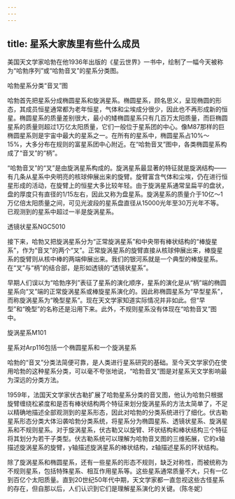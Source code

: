 ```yaml
---
---
---
```

title: 星系大家族里有些什么成员
---




美国天文学家哈勃在他1936年出版的《星云世界》一书中，绘制了一幅今天被称为“哈勃序列”或“哈勃音叉”的星系分类图。

哈勃星系分类“音叉”图



哈勃首先把星系分成椭圆星系和旋涡星系。椭圆星系，顾名思义，呈现椭圆的形态，其成员恒星通常都为老年恒星，气体和尘埃成分很少，因此也不再形成新的恒星。椭圆星系的质量差别很大，最小的矮椭圆星系只有几百万太阳质量，而巨椭圆星系的质量则超过1万亿太阳质量，它们一般位于星系团的中心。像M87那样的巨椭圆星系则是宇宙中最大的星系之一。在所有的星系中，椭圆星系占10%～15%，大多分布在规则的富星系团中心附近。在“哈勃音叉”图中，各类椭圆星系构成了“音叉”的“柄”。

“哈勃音叉”的“叉”是由旋涡星系构成的。旋涡星系最显著的特征就是旋涡结构——有几条从星系中央明亮的核球伸展出来的旋臂。旋臂富含气体和尘埃，仍在进行恒星形成的活动，在旋臂上的恒星大多比较年轻。由于旋涡星系通常呈扁平的盘状，盘的厚度只有直径的1/15左右，因此又称为盘星系。旋涡星系的质量介于10亿～1万亿倍太阳质量之间，可见光波段的星系盘直径从15000光年至30万光年不等。已观测到的星系中超过一半是旋涡星系。

透镜状星系NGC5010



接下来，哈勃又把旋涡星系分为“正常旋涡星系”和中央带有棒状结构的“棒旋星系”，作为“音叉”的两个“叉”。正常旋涡星系的旋臂直接从核球伸展出来，棒旋星系的旋臂则从核中棒的两端伸展出来。我们的银河系就是一个典型的棒旋星系。在“叉”与“柄”的结合部，是形如透镜的“透镜状星系”。

早期人们误以为“哈勃序列”表征了星系的演化顺序，星系的演化是从“柄”端的椭圆星系向“叉”端的正常旋涡星系或棒旋星系演化的。因此称椭圆星系为“早型星系”，而称旋涡星系为“晚型星系”。现在天文学家知道实际情况并非如此。但“早型”和“晚型”的名称还是沿用下来。此外，不规则星系没有体现在“哈勃音叉”图中。

旋涡星系M101



星系对Arp116包括一个椭圆星系和一个旋涡星系



哈勃的“音叉”分类法简便可靠，是人类进行星系研究的基础。至今天文学家仍在使用哈勃的这种星系分类，可以毫不夸张地说，“哈勃音叉”图是对星系天文学影响最为深远的分类方法。

1959年，法国天文学家伏古勒扩展了哈勃星系分类的音叉图，他认为哈勃只根据旋臂缠绕松紧度和是否有棒状结构两个特征来划分旋涡星系的方法太简单了，不足以精确地描述全部观测到的星系形态，因此对哈勃的分类系统进行了细化。伏古勒星系形态分类大体沿袭哈勃分类系统，将星系分为椭圆星系、透镜状星系、旋涡星系和不规则星系。对于旋涡星系，伏古勒又以旋臂、环状结构和棒状结构三个特征将其划分为若干子类型。伏古勒系统可以理解为哈勃音叉图的三维拓展，它的x轴描述旋涡星系的旋臂，y轴描述旋涡星系的棒状结构，z轴描述星系的环状结构。

除了旋涡星系和椭圆星系，还有一些星系的形态不规则，缺乏对称性，而被统称为不规则星系，包括特殊星系、相互作用星系等。这些星系通常质量不大，只有一亿到百亿个太阳质量。直到20世纪50年代中期，天文学家都一直忽视这些古怪星系的存在，但自那以后，人们认识到它们是理解星系演化的关键。（陈冬妮）